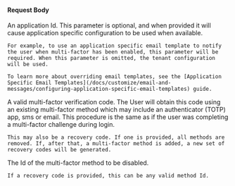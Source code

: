 
#### Request Body

<APIBlock>
  <APIField name="applicationId" type="UUID" optional>
    An application Id. This parameter is optional, and when provided it will cause application specific configuration to be used when available.

    For example, to use an application specific email template to notify the user when multi-factor has been enabled, this parameter will be required. When this parameter is omitted, the tenant configuration will be used.

    To learn more about overriding email templates, see the [Application Specific Email Templates](/docs/customize/email-and-messages/configuring-application-specific-email-templates) guide.
  </APIField>
  <APIField name="code" type="String" required>
    A valid multi-factor verification code. The User will obtain this code using an existing multi-factor method which may include an authenticator (TOTP) app, sms or email. This procedure is the same as if the user was completing a multi-factor challenge during login.

    This may also be a recovery code. If one is provided, all methods are removed. If, after that, a multi-factor method is added, a new set of recovery codes will be generated.
  </APIField>
  <APIField name="methodId" type="String" required>
    The Id of the multi-factor method to be disabled.

    If a recovery code is provided, this can be any valid method Id.
  </APIField>
</APIBlock>
